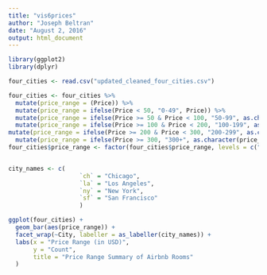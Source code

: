 ```yaml
---
title: "vis6prices"
author: "Joseph Beltran"
date: "August 2, 2016"
output: html_document
---
```


```r
library(ggplot2)
library(dplyr)

four_cities <- read.csv("updated_cleaned_four_cities.csv")

four_cities <- four_cities %>% 
  mutate(price_range = (Price)) %>% 
  mutate(price_range = ifelse(Price < 50, "0-49", Price)) %>% 
  mutate(price_range = ifelse(Price >= 50 & Price < 100, "50-99", as.character(price_range))) %>% 
  mutate(price_range = ifelse(Price >= 100 & Price < 200, "100-199", as.character(price_range))) %>% 
mutate(price_range = ifelse(Price >= 200 & Price < 300, "200-299", as.character(price_range))) %>% 
  mutate(price_range = ifelse(Price >= 300, "300+", as.character(price_range)))
four_cities$price_range <- factor(four_cities$price_range, levels = c("0-49", "50-99", "100-199", "200-299", "300+"))


city_names <- c(
                    `ch` = "Chicago",
                    `la` = "Los Angeles",
                    `ny` = "New York",
                    `sf` = "San Francisco"
                    )

ggplot(four_cities) +
  geom_bar(aes(price_range)) +
  facet_wrap(~City, labeller = as_labeller(city_names)) +
  labs(x = "Price Range (in USD)",
       y = "Count",
       title = "Price Range Summary of Airbnb Rooms"
  )

```

